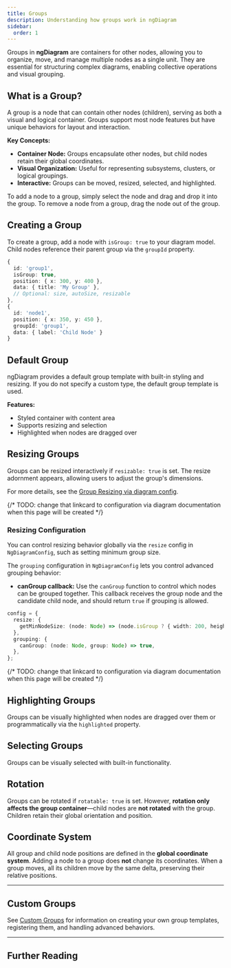 ```yaml
---
title: Groups
description: Understanding how groups work in ngDiagram
sidebar:
  order: 1
---
```



Groups in **ngDiagram** are containers for other nodes, allowing you to organize, move, and manage multiple nodes as a single unit.
They are essential for structuring complex diagrams, enabling collective operations and visual grouping.

## What is a Group?

A group is a node that can contain other nodes (children), serving as both a visual and logical container.
Groups support most node features but have unique behaviors for layout and interaction.

**Key Concepts:**

- **Container Node:** Groups encapsulate other nodes, but child nodes retain their global coordinates.
- **Visual Organization:** Useful for representing subsystems, clusters, or logical groupings.
- **Interactive:** Groups can be moved, resized, selected, and highlighted.

To add a node to a group, simply select the node and drag and drop it into the group.
To remove a node from a group, drag the node out of the group.

## Creating a Group

To create a group, add a node with `isGroup: true` to your diagram model.
Child nodes reference their parent group via the `groupId` property.

```typescript {3,11}
{
  id: 'group1',
  isGroup: true,
  position: { x: 300, y: 400 },
  data: { title: 'My Group' },
  // Optional: size, autoSize, resizable
},
{
  id: 'node1',
  position: { x: 350, y: 450 },
  groupId: 'group1',
  data: { label: 'Child Node' }
}
```

## Default Group

ngDiagram provides a default group template with built-in styling and resizing.
If you do not specify a custom type, the default group template is used.

**Features:**

- Styled container with content area
- Supports resizing and selection
- Highlighted when nodes are dragged over

<Groups />

## Resizing Groups

Groups can be resized interactively if `resizable: true` is set.
The resize adornment appears, allowing users to adjust the group's dimensions.

For more details, see the [Group Resizing via diagram config](/docs/internals/nodes/groups/#resizing-configuration).

{/* TODO: change that linkcard to configuration via diagram documentation when this page will be created */}

<LinkCard
  icon="list-format"
  title="Diagram configuration"
  href="/docs/internals/nodes/resizing/#configuring-resizing-via-diagram-config"
  description="Read more about configuring via diagram config"
/>

### Resizing Configuration

You can control resizing behavior globally via the `resize` config in `NgDiagramConfig`, such as setting minimum group size.

The `grouping` configuration in `NgDiagramConfig` lets you control advanced grouping behavior:

- **canGroup callback:**
  Use the `canGroup` function to control which nodes can be grouped together.
  This callback receives the group node and the candidate child node, and should return `true` if grouping is allowed.

```typescript {3,6}
config = {
  resize: {
    getMinNodeSize: (node: Node) => (node.isGroup ? { width: 200, height: 120 } : { width: 80, height: 40 }),
  },
  grouping: {
    canGroup: (node: Node, group: Node) => true,
  },
};
```

{/* TODO: change that linkcard to configuration via diagram documentation when this page will be created */}

<LinkCard
  icon="list-format"
  title="Diagram configuration"
  href="/docs/internals/nodes/resizing/#configuring-resizing-via-diagram-config"
  description="Read more about configuring resizing via diagram config"
/>

## Highlighting Groups

Groups can be visually highlighted when nodes are dragged over them or programmatically via the `highlighted` property.

## Selecting Groups

Groups can be visually selected with built-in functionality.

<LinkCard
  icon="list-format"
  title="Selection"
  href="/docs/internals/nodes/selection"
  description="Read more about Selection"
/>

## Rotation

Groups can be rotated if `rotatable: true` is set.
However, **rotation only affects the group container**—child nodes are **not rotated** with the group.
Children retain their global orientation and position.

## Coordinate System

All group and child node positions are defined in the **global coordinate system**.
Adding a node to a group does **not** change its coordinates.
When a group moves, all its children move by the same delta, preserving their relative positions.

---

## Custom Groups

See [Custom Groups](/docs/internals/nodes/custom-groups) for information on creating your own group templates, registering them, and handling advanced behaviors.

---

## Further Reading

<LinkCard
  icon="list-format"
  title="Nodes"
  href="/docs/internals/nodes/nodes"
  description="Learn more about node features"
/>
<LinkCard
  icon="list-format"
  title="Custom Nodes"
  href="/docs/internals/nodes/custom-nodes"
  description="Create custom node templates"
/>
<LinkCard
  icon="list-format"
  title="Resizing"
  href="/docs/internals/nodes/resizing"
  description="Learn about resizing nodes and groups"
/>
